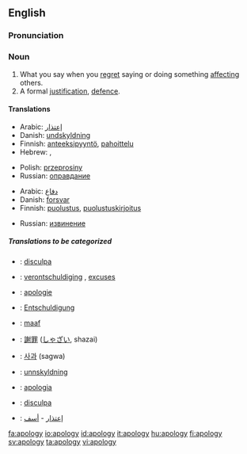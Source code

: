 ==English==
===Pronunciation===
{{IPA|/əˈpɒl.ə.dʒɪ/}}
===Noun===
{{wikipedia}}
{{en-noun-reg-y|apolog|y}}
# What you say when you [[regret]] saying or doing something [[affect]]ing others.
# A formal [[justification]], [[defence]].

====Translations====
{{trans-top|What you say when you regret saying or doing something affecting others}}
*Arabic: [[إعتذار]]
*Danish: [[undskyldning]] {{c}}
*Finnish: [[anteeksipyyntö]], [[pahoittelu]]
*Hebrew: {{he-translation|התנצלות|hitnatzlút}} {{f}}, {{he-translation|סליחה|slikhá}} {{f}}
{{trans-mid}}
*Polish: [[przeprosiny]] {{n}}
*Russian: [[оправдание]]
{{trans-bottom}}

{{trans-top|A formal justification, defence}}
*Arabic: [[دفاع]]
*Danish: [[forsvar]] {{n}}
*Finnish: [[puolustus]], [[puolustuskirjoitus]]
{{trans-mid}}
*Russian: [[извинение]]
{{trans-bottom}}

=====Translations to be categorized=====
{{checktrans}}
{{top}}
*{{ttbc|Catalan}}: [[disculpa]] {{f}}
*{{ttbc|Dutch}}: [[verontschuldiging]] {{f}}, [[excuses]] {{n}} {{p}}
*{{ttbc|French}}: [[apologie]]
*{{ttbc|German}}: [[Entschuldigung]] {{f}}
*{{ttbc|Indonesian}}: [[maaf]]
{{mid}}
*{{ttbc|Japanese}}: [[謝罪]] ([[しゃざい]], shazai)
*{{ttbc|Korean}}: [[사과]] (sagwa)
*{{ttbc|Norwegian}}: [[unnskyldning]]
*{{ttbc|Portuguese}}: [[apologia]]
*{{ttbc|Spanish}}: [[disculpa]] {{f}}
*{{ttbc|Arabic}}: [[إعتذار]] - [[أسف]]
{{bottom}}

[[fa:apology]]
[[io:apology]]
[[id:apology]]
[[it:apology]]
[[hu:apology]]
[[fi:apology]]
[[sv:apology]]
[[ta:apology]]
[[vi:apology]]